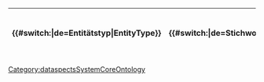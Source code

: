 {{KeywordPage}}

{|class="wikitable"
!{{#switch:{{CONTENTLANG}}|de=Entitätstyp|EntityType}}
!{{#switch:{{CONTENTLANG}}|de=Stichworte|Keywords}}
!Links
!Building Blocks
{{#ask:{{{TypesFacetSelectionStatement|[[Category:EntityType]]}}}
|?HasKeyword
|format=template
|template=TypesResultRow
|link=none
}}
|}
<noinclude>[[Category:dataspectsSystemCoreOntology]]</noinclude>
